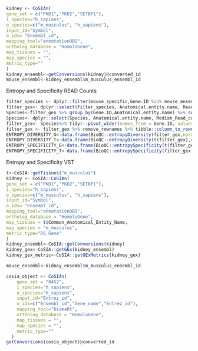 ```r
kidney <- CoSIAn(
gene_set = c("PKD1","PKD2","SETBP1"),
i_species="h_sapiens",
o_species=c("m_musculus", "h_sapiens"),
input_id="Symbol",
o_ids= "Ensembl_id",
mapping_tool="annotationDBI",
ortholog_database = "HomoloGene",
map_tissues = "",
map_species = "",
metric_type=""
)
kidney_ensembl<-getConversions(kidney)@converted_id
mouse_ensembl<-kidney_ensembl$m_musculus_ensembl_id
```

Entropy and Specificity READ Counts
```r
filter_species <- dplyr::filter(mouse_specific,Gene.ID %in% mouse_ensembl)
filter_gex<- dplyr::select(filter_species, Anatomical.entity.name, Read.count, Gene.ID)
Species<-filter_gex %>% group_by(Gene.ID,Anatomical.entity.name) %>% summarise(Sample_size = n(), Median_Read_count = median(Read.count), Read_count = paste(unique(Read.count), collapse = ', '))
Species<- dplyr::select(Species, Anatomical.entity.name, Median_Read_count, Gene.ID)
filter_gex<- Species%>% tidyr::pivot_wider(names_from = Gene.ID, values_from = Median_Read_count )
filter_gex <- filter_gex %>% remove_rownames %>% tibble::column_to_rownames(var="Anatomical.entity.name")
ENTROPY_DIVERSITY_G<-data.frame(BioQC::entropyDiversity(filter_gex,norm = TRUE)) # across genes
ENTROPY_DIVERSITY_T<-data.frame(BioQC::entropyDiversity(t(filter_gex),norm = TRUE)) # across tissue
ENTROPY_SPECIFICITY_G<-data.frame(BioQC::entropySpecificity(t(filter_gex),norm = TRUE)) # across genes
ENTROPY_SPECIFICITY_T<-data.frame(BioQC::entropySpecificity(filter_gex,norm = TRUE)) # across tissue
```

Entropy and Specificity VST
```r
t<-CoSIA::getTissues("m_musculus")
kidney <- CoSIA::CoSIAn(
gene_set = c("PKD1","PKD2","SETBP1"),
i_species="h_sapiens",
o_species=c("m_musculus", "h_sapiens"),
input_id="Symbol",
o_ids= "Ensembl_id",
mapping_tool="annotationDBI",
ortholog_database = "HomoloGene",
map_tissues = t$Common_Anatomical_Entity_Name,
map_species = "m_musculus",
metric_type="DS_Gene"
)
kidney_ensembl<-CoSIA::getConversions(kidney)
kidney_gex<-CoSIA::getGEx(kidney_ensembl)
kidney_gex_metric<-CoSIA::getGExMetrics(kidney_gex)

mouse_ensembl<-kidney_ensembl$m_musculus_ensembl_id
```

```r
cosia_object <- CoSIAn(
    gene_set = "8452",
    i_species="h_sapiens",
    o_species="h_sapiens",
    input_id="Entrez_id",
    o_ids=c("Ensembl_id","Gene_name","Entrez_id"),
    mapping_tool="biomaRt",
    ortholog_database = "HomoloGene",
    map_tissues = "",
    map_species = "",
    metric_type=""
  )
getConversions(cosia_object)@converted_id
```

